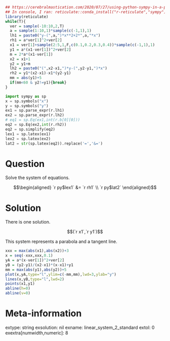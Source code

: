 ```r
## https://cerebralmastication.com/2020/07/27/using-python-sympy-in-a-python-code-chunk-in-rmarkdown/
## In console, I ran: reticulate::conda_install("r-reticulate","sympy")## In console, I ran: reticulate::conda_install("r-reticulate","matplotlib")
library(reticulate)
while(T){
  ver = sample(-10:10,2,T)
  a = sample(1:10,1)*sample(c(-1,1),1)
  lh1 = paste0("y-(",a,")*x**2+2*",a,"*x")
  rh1 = a*ver[1]^2+ver[2]
  x1 = ver[1]+sample(2:5,1,F,c(0.1,0.2,0.3,0.4))*sample(c(-1,1),1)
  y1 = a*(x1-ver[1])^2+ver[2]
  m = 2*a*(x1-ver[1])
  x2 = x1+1
  y2 = y1+m
  lh2 = paste0("(",x2-x1,")*y-(",y2-y1,")*x")
  rh2 = y1*(x2-x1)-x1*(y2-y1)
  mm = abs(y1)+5
  if(mm<60 & y2!=y1){break}
}
```


```python
import sympy as sp
x = sp.symbols("x")
y = sp.symbols("y")
ex1 = sp.parse_expr(r.lh1)
ex2 = sp.parse_expr(r.lh2)
# eq1 = sp.Eq(ex1,int(r.b[0][0]))
eq2 = sp.Eq(ex2,int(r.rh2))
eq2 = sp.simplify(eq2)
lex1 = sp.latex(ex1)
lex2 = sp.latex(ex2)
lat2 = str(sp.latex(eq2)).replace('=','&=')
```

Question
========

Solve the system of equations.

$$\begin{aligned}
`r py$lex1` &= `r rh1` \\
`r py$lat2`
\end{aligned}$$


Solution
========

There is one solution.

$$(`r x1`,`r y1`)$$

This system represents a parabola and a tangent line.

```r
xxx = max(abs(x1),abs(x2))+3
x = seq(-xxx,xxx,0.1)
yA = a*(x-ver[1])^2+ver[2]
yB = (y2-y1)/(x2-x1)*(x-x1)+y1
mm = max(abs(y1),abs(y2))+5
plot(x,yA,type="l",ylim=c(-mm,mm),lwd=3,ylab="y")
lines(x,yB,type="l",lwd=2)
points(x1,y1)
abline(h=0)
abline(v=0)
```



Meta-information
============
extype: string
exsolution: nil
exname: linear_system_2_standard
extol: 0
exextra[numwidth,numeric]: 8
